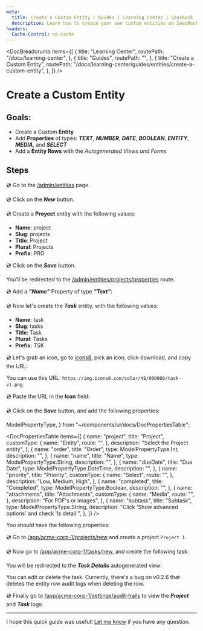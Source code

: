 ```yaml
---
meta:
  title: Create a Custom Entity | Guides | Learning Center | SaasRock
  description: Learn how to create your own custom entities on SaasRock
headers:
  Cache-Control: no-cache
---
```



<DocBreadcrumb
  items={[
    {
      title: "Learning Center",
      routePath: "/docs/learning-center",
    },
    {
      title: "Guides",
      routePath: "",
    },
    {
      title: "Create a Custom Entity",
      routePath:
        "/docs/learning-center/guides/entities/create-a-custom-entity",
    },
  ]}
/>

# Create a Custom Entity

## Goals:

- Create a Custom **Entity**
- Add **Properties** of types: _**TEXT**_, _**NUMBER**_, _**DATE**_, _**BOOLEAN**_, _**ENTITY**_, _**MEDIA**_, and _**SELECT**_
- Add a **Entity Rows** with the _Autogenerated Views and Forms_

## Steps

💿 Go to the [/admin/entities](/admin/entities) page.

<DocTutorialImage
  alt="Entities"
  src="https://yahooder.sirv.com/saasrock/guides/entities/create-a-custom-entity/entities.png"
/>

💿 Click on the _**New**_ button.

💿 Create a **Proyect** entity with the following values:

- **Name**: project
- **Slug**: projects
- **Title**: Project
- **Plural**: Projects
- **Prefix**: PRO

💿 Click on the _**Save**_ button.

You'll be redirected to the [/admin/entities/projects/properties](/admin/entities/projects/properties) route.

💿 Add a _**"Name"**_ Property of type _**"Text"**_:

<DocTutorialImage
  alt="Project Properties"
  src="https://yahooder.sirv.com/saasrock/guides/entities/create-a-custom-entity/project-properties.png"
/>

💿 Now let's create the _**Task**_ entity, with the following values:

- **Name**: task
- **Slug**: tasks
- **Title**: Task
- **Plural**: Tasks
- **Prefix**: TSK

💿 Let's grab an icon, go to [icons8](https://icons8.com/icons/set/task), pick an icon, click download, and copy the URL:

You can use this URL: `https://img.icons8.com/color/48/000000/task--v1.png`.

<DocTutorialImage
  alt="Icon"
  src="https://yahooder.sirv.com/saasrock/guides/entities/create-a-custom-entity/icon.png"
/>

💿 Paste the URL in the **Icon** field:

<DocTutorialImage
  alt="Task Entity"
  src="https://yahooder.sirv.com/saasrock/guides/entities/create-a-custom-entity/task.png"
/>

💿 Click on the _**Save**_ button, and add the following properties:

  ModelPropertyType,
} from "~/components/ui/docs/DocPropertiesTable";

<DocPropertiesTable
  items={[
    {
      name: "project",
      title: "Project",
      customType: {
        name: "Entity",
        route: "",
      },
      description: "Select the Project entity",
    },
    {
      name: "order",
      title: "Order",
      type: ModelPropertyType.Int,
      description: "",
    },
    {
      name: "name",
      title: "Name",
      type: ModelPropertyType.String,
      description: "",
    },
    {
      name: "dueDate",
      title: "Due Date",
      type: ModelPropertyType.DateTime,
      description: "",
    },
    {
      name: "priority",
      title: "Priority",
      customType: {
        name: "Select",
        route: "",
      },
      description: "Low, Medium, High",
    },
    {
      name: "completed",
      title: "Completed",
      type: ModelPropertyType.Boolean,
      description: "",
    },
    {
      name: "attachments",
      title: "Attachments",
      customType: {
        name: "Media",
        route: "",
      },
      description: "For PDF's or images",
    },
    {
      name: "subtask",
      title: "Subtask",
      type: ModelPropertyType.String,
      description:
        "Click 'Show advanced options' and check 'Is detail'",
    },
  ]}
/>

You should have the following properties:

<DocTutorialImage
  alt="Task Properties"
  src="https://yahooder.sirv.com/saasrock/guides/entities/create-a-custom-entity/task-properties.png"
/>

💿 Go to [/app/acme-corp-1/projects/new](/app/acme-corp-1/projects/new) and create a project `Project 1`.

<DocTutorialImage
  alt="Project 1"
  src="https://yahooder.sirv.com/saasrock/guides/entities/create-a-custom-entity/project-1.png"
/>

💿 Now go to [/app/acme-corp-1/tasks/new](/app/acme-corp-1/tasks/new), and create the following task:

<DocTutorialImage
  alt="Task 1"
  src="https://yahooder.sirv.com/saasrock/guides/entities/create-a-custom-entity/task-new.png"
/>

You will be redirected to the _**Task Details**_ autogenerated view:

<InfoBanner title="NOTE">
  You can edit or delete the task.
</InfoBanner>

<WarningBanner title="WARNING">
  Currently, there's a bug on v0.2.6 that deletes the entity
  row audit logs when deleting the row.
</WarningBanner>

<DocTutorialImage
  alt="Task Details"
  src="https://yahooder.sirv.com/saasrock/guides/entities/create-a-custom-entity/task-details.png"
/>

💿 Finally go to [/app/acme-corp-1/settings/audit-trails](/app/acme-corp-1/settings/audit-trails) to view the _**Project**_ and _**Task**_ logs:

<DocTutorialImage
  alt="Project and Task logs"
  src="https://yahooder.sirv.com/saasrock/guides/entities/create-a-custom-entity/logs.png"
/>

---

I hope this quick guide was useful! [Let me know](/docs/community) if you have any question.
